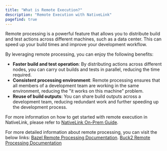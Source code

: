 ```yaml
---
title: "What is Remote Execution?"
description: "Remote Execution with NativeLink"
pagefind: true
---
```


Remote processing is a powerful feature that allows you to distribute build
and test actions across different machines, such as a data center.
This can speed up your build times and improve your development workflow.

By leveraging remote processing, you can enjoy the following benefits:

- **Faster build and test operation**: By distributing actions across different nodes,
you can carry out builds and tests in parallel, reducing the time required.
- **Consistent processing environment**: Remote processing ensures that all members of
a development team are working in the same environment, reducing the
"it works on this machine" problem.
- **Reuse of build outputs**: You can share build outputs across a development team,
 reducing redundant work and further speeding up the development process.

For more information on how to get started with remote execution in NativeLink,
please refer to [NativeLink On-Prem Guide](https://docs.nativelink.com/introduction/on-prem).

For more detailed information about remote processing, you can visit the below links:
[Bazel Remote Processing Documentation](https://bazel.build/remote/rbe).
[Buck2 Remote Processing Documentation](https://buck2.build/docs/users/remote_execution/)
